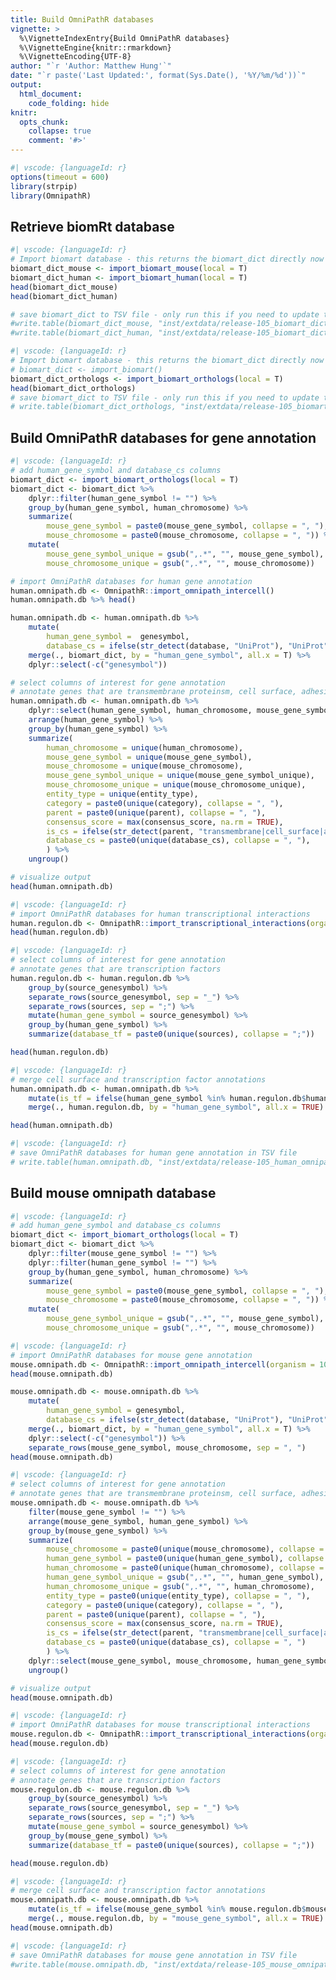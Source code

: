 ```yaml
---
title: Build OmniPathR databases
vignette: >
  %\VignetteIndexEntry{Build OmniPathR databases}
  %\VignetteEngine{knitr::rmarkdown}
  %\VignetteEncoding{UTF-8}
author: "`r 'Author: Matthew Hung'`"
date: "`r paste('Last Updated:', format(Sys.Date(), '%Y/%m/%d'))`"
output:
  html_document:
    code_folding: hide
knitr:
  opts_chunk:
    collapse: true
    comment: '#>'
---
```


```r
#| vscode: {languageId: r}
options(timeout = 600)
library(strpip)
library(OmnipathR)
```

## Retrieve biomRt database


```r
#| vscode: {languageId: r}
# Import biomart database - this returns the biomart_dict directly now
biomart_dict_mouse <- import_biomart_mouse(local = T)
biomart_dict_human <- import_biomart_human(local = T)
head(biomart_dict_mouse)
head(biomart_dict_human)

# save biomart_dict to TSV file - only run this if you need to update the data
#write.table(biomart_dict_mouse, "inst/extdata/release-105_biomart_dict_mouse.tsv", col.names = TRUE, row.names = FALSE, quote = FALSE, sep = "\t")
#write.table(biomart_dict_human, "inst/extdata/release-105_biomart_dict_human.tsv", col.names = TRUE, row.names = FALSE, quote = FALSE, sep = "\t")
```

```r
#| vscode: {languageId: r}
# Import biomart database - this returns the biomart_dict directly now
# biomart_dict <- import_biomart()
biomart_dict_orthologs <- import_biomart_orthologs(local = T)
head(biomart_dict_orthologs)
# save biomart_dict to TSV file - only run this if you need to update the data
# write.table(biomart_dict_orthologs, "inst/extdata/release-105_biomart_dict_orthologs.tsv", col.names = TRUE, row.names = FALSE, quote = FALSE, sep = "\t")
```

## Build OmniPathR databases for gene annotation

```r
#| vscode: {languageId: r}
# add human_gene_symbol and database_cs columns
biomart_dict <- import_biomart_orthologs(local = T)
biomart_dict <- biomart_dict %>% 
    dplyr::filter(human_gene_symbol != "") %>%
    group_by(human_gene_symbol, human_chromosome) %>%
    summarize(
        mouse_gene_symbol = paste0(mouse_gene_symbol, collapse = ", "), 
        mouse_chromosome = paste0(mouse_chromosome, collapse = ", ")) %>%
    mutate(
        mouse_gene_symbol_unique = gsub(",.*", "", mouse_gene_symbol),
        mouse_chromosome_unique = gsub(",.*", "", mouse_chromosome))
```

```r
# import OmniPathR databases for human gene annotation
human.omnipath.db <- OmnipathR::import_omnipath_intercell()
human.omnipath.db %>% head()

human.omnipath.db <- human.omnipath.db %>%
    mutate(
        human_gene_symbol =  genesymbol,
        database_cs = ifelse(str_detect(database, "UniProt"), "UniProt", database)) %>%
    merge(., biomart_dict, by = "human_gene_symbol", all.x = T) %>%
    dplyr::select(-c("genesymbol"))
```

```r
# select columns of interest for gene annotation
# annotate genes that are transmembrane proteinsm, cell surface, adhesion-related
human.omnipath.db <- human.omnipath.db %>%
    dplyr::select(human_gene_symbol, human_chromosome, mouse_gene_symbol, mouse_chromosome, mouse_gene_symbol_unique, mouse_chromosome_unique, entity_type, category, parent, consensus_score, database_cs) %>%
    arrange(human_gene_symbol) %>%
    group_by(human_gene_symbol) %>%
    summarize(
        human_chromosome = unique(human_chromosome),
        mouse_gene_symbol = unique(mouse_gene_symbol),
        mouse_chromosome = unique(mouse_chromosome),
        mouse_gene_symbol_unique = unique(mouse_gene_symbol_unique),
        mouse_chromosome_unique = unique(mouse_chromosome_unique),
        entity_type = unique(entity_type),
        category = paste0(unique(category), collapse = ", "),
        parent = paste0(unique(parent), collapse = ", "),
        consensus_score = max(consensus_score, na.rm = TRUE),
        is_cs = ifelse(str_detect(parent, "transmembrane|cell_surface|adhesion|junction"), TRUE, FALSE),
        database_cs = paste0(unique(database_cs), collapse = ", "),
        ) %>%
    ungroup()

# visualize output
head(human.omnipath.db)
```

```r
#| vscode: {languageId: r}
# import OmniPathR databases for human transcriptional interactions
human.regulon.db <- OmnipathR::import_transcriptional_interactions(organism = 9606)
head(human.regulon.db)
```

```r
#| vscode: {languageId: r}
# select columns of interest for gene annotation
# annotate genes that are transcription factors
human.regulon.db <- human.regulon.db %>%
    group_by(source_genesymbol) %>%
    separate_rows(source_genesymbol, sep = "_") %>%
    separate_rows(sources, sep = ";") %>%
    mutate(human_gene_symbol = source_genesymbol) %>%
    group_by(human_gene_symbol) %>%
    summarize(database_tf = paste0(unique(sources), collapse = ";"))

head(human.regulon.db)
```

```r
#| vscode: {languageId: r}
# merge cell surface and transcription factor annotations
human.omnipath.db <- human.omnipath.db %>%
    mutate(is_tf = ifelse(human_gene_symbol %in% human.regulon.db$human_gene_symbol, TRUE, FALSE)) %>%
    merge(., human.regulon.db, by = "human_gene_symbol", all.x = TRUE)

head(human.omnipath.db)
```

```r
#| vscode: {languageId: r}
# save OmniPathR databases for human gene annotation in TSV file
# write.table(human.omnipath.db, "inst/extdata/release-105_human_omnipath_db.tsv", col.names = TRUE, row.names = FALSE, quote = FALSE, sep = "\t")
```

## Build mouse omnipath database

```r
#| vscode: {languageId: r}
# add human_gene_symbol and database_cs columns
biomart_dict <- import_biomart_orthologs(local = T)
biomart_dict <- biomart_dict %>% 
    dplyr::filter(mouse_gene_symbol != "") %>% 
    dplyr::filter(human_gene_symbol != "") %>%
    group_by(human_gene_symbol, human_chromosome) %>%
    summarize(
        mouse_gene_symbol = paste0(mouse_gene_symbol, collapse = ", "), 
        mouse_chromosome = paste0(mouse_chromosome, collapse = ", ")) %>%
    mutate(
        mouse_gene_symbol_unique = gsub(",.*", "", mouse_gene_symbol),
        mouse_chromosome_unique = gsub(",.*", "", mouse_chromosome))
```

```r
#| vscode: {languageId: r}
# import OmniPathR databases for mouse gene annotation
mouse.omnipath.db <- OmnipathR::import_omnipath_intercell(organism = 10090)
head(mouse.omnipath.db)

mouse.omnipath.db <- mouse.omnipath.db %>%
    mutate(
        human_gene_symbol = genesymbol,
        database_cs = ifelse(str_detect(database, "UniProt"), "UniProt", database)) %>%
    merge(., biomart_dict, by = "human_gene_symbol", all.x = T) %>%
    dplyr::select(-c("genesymbol")) %>%
    separate_rows(mouse_gene_symbol, mouse_chromosome, sep = ", ") 
head(mouse.omnipath.db)
```

```r
#| vscode: {languageId: r}
# select columns of interest for gene annotation
# annotate genes that are transmembrane proteinsm, cell surface, adhesion-related
mouse.omnipath.db <- mouse.omnipath.db %>%
    filter(mouse_gene_symbol != "") %>%
    arrange(mouse_gene_symbol, human_gene_symbol) %>%
    group_by(mouse_gene_symbol) %>%
    summarize(
        mouse_chromosome = paste0(unique(mouse_chromosome), collapse = ", "),
        human_gene_symbol = paste0(unique(human_gene_symbol), collapse = ", "),
        human_chromosome = paste0(unique(human_chromosome), collapse = ", "),
        human_gene_symbol_unique = gsub(",.*", "", human_gene_symbol),
        human_chromosome_unique = gsub(",.*", "", human_chromosome),
        entity_type = paste0(unique(entity_type), collapse = ", "),
        category = paste0(unique(category), collapse = ", "),
        parent = paste0(unique(parent), collapse = ", "),
        consensus_score = max(consensus_score, na.rm = TRUE),
        is_cs = ifelse(str_detect(parent, "transmembrane|cell_surface|adhesion|junction"), TRUE, FALSE),
        database_cs = paste0(unique(database_cs), collapse = ", ")
        ) %>%
    dplyr::select(mouse_gene_symbol, mouse_chromosome, human_gene_symbol, human_chromosome, human_gene_symbol_unique, human_chromosome_unique, entity_type, category, parent, consensus_score, is_cs, database_cs) %>%
    ungroup()

# visualize output
head(mouse.omnipath.db)
```

```r
#| vscode: {languageId: r}
# import OmniPathR databases for mouse transcriptional interactions
mouse.regulon.db <- OmnipathR::import_transcriptional_interactions(organism = 10090)
head(mouse.regulon.db)
```

```r
#| vscode: {languageId: r}
# select columns of interest for gene annotation
# annotate genes that are transcription factors
mouse.regulon.db <- mouse.regulon.db %>%
    group_by(source_genesymbol) %>%
    separate_rows(source_genesymbol, sep = "_") %>%
    separate_rows(sources, sep = ";") %>%
    mutate(mouse_gene_symbol = source_genesymbol) %>%
    group_by(mouse_gene_symbol) %>%
    summarize(database_tf = paste0(unique(sources), collapse = ";"))

head(mouse.regulon.db)
```

```r
#| vscode: {languageId: r}
# merge cell surface and transcription factor annotations
mouse.omnipath.db <- mouse.omnipath.db %>%
    mutate(is_tf = ifelse(mouse_gene_symbol %in% mouse.regulon.db$mouse_gene_symbol, TRUE, FALSE)) %>%
    merge(., mouse.regulon.db, by = "mouse_gene_symbol", all.x = TRUE)
head(mouse.omnipath.db)
```

```r
#| vscode: {languageId: r}
# save OmniPathR databases for mouse gene annotation in TSV file
#write.table(mouse.omnipath.db, "inst/extdata/release-105_mouse_omnipath_db.tsv", col.names = TRUE, row.names = FALSE, quote = FALSE, sep = "\t")
```


